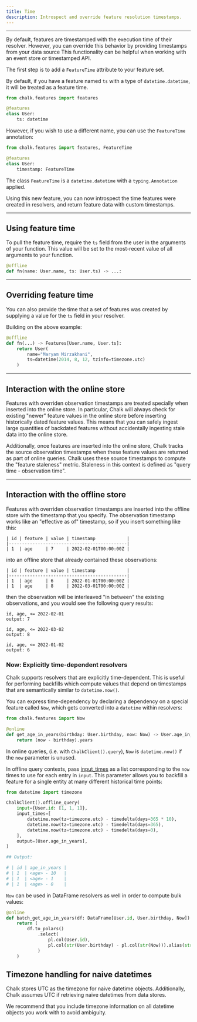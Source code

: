 ```yaml
---
title: Time
description: Introspect and override feature resolution timestamps.
---
```


---

By default, features are timestamped with the execution time of their resolver. 
However, you can override this behavior by providing timestamps from your data source
This functionality can be helpful when
working with an event store or timestamped API.

The first step is to
add a `FeatureTime` attribute to your feature set.

By default, if you have a feature named `ts` with a type
of `datetime.datetime`, it will be treated as a feature time.

```py
from chalk.features import features

@features
class User:
    ts: datetime
```

However, if you wish to use a different name, you can use
the `FeatureTime` annotation:

```py
from chalk.features import features, FeatureTime

@features
class User:
    timestamp: FeatureTime
```

The class `FeatureTime` is a `datetime.datetime` with a `typing.Annotation`
applied.

Using this new feature, you can now
introspect the time features were created in resolvers,
and return feature data with custom timestamps.

---

## Using feature time

To pull the feature time, require the `ts`
field from the user in the arguments of your function.
This value will be set to the most-recent value
of all arguments to your function.

```py
@offline
def fn(name: User.name, ts: User.ts) -> ...:
```

---

## Overriding feature time

You can also provide the time that a set of features
was created by supplying a value for the `ts` field
in your resolver.

Building on the above example:

```py
@offline
def fn(...) -> Features[User.name, User.ts]:
    return User(
        name="Maryam Mirzakhani",
        ts=datetime(2014, 8, 12, tzinfo=timezone.utc)
    )
```

---

## Interaction with the online store

Features with overriden observation timestamps are treated specially when inserted into the online store.
In particular, Chalk will always check for existing "newer" feature values in the online store
before inserting historically dated feature values. This means that you can safely ingest large quantities
of backdated features without accidentally ingesting stale data into the online store.

Additionally, once features are inserted into the online store, Chalk tracks the source observation timestamps
when these feature values are returned as part of online queries. Chalk uses these source timestamps
to compute the "feature staleness" metric. Staleness in this context is defined as "query time - observation time".

---

## Interaction with the offline store

Features with overriden observation timestamps are inserted into the offline store with the timestamp that you
specify. The observation timestamp works like an "effective as of" timestamp, so if you insert something like this:

```
| id | feature | value | timestamp            |
|---------------------------------------------|
| 1  | age     | 7     | 2022-02-01T00:00:00Z |
```

into an offline store that already contained these observations:

```
| id | feature | value | timestamp            |
|---------------------------------------------|
| 1  | age     | 6     | 2022-01-01T00:00:00Z |
| 1  | age     | 8     | 2022-03-01T00:00:00Z |
```

then the observation will be interleaved "in between" the existing observations, and you would see the following query
results:

```
id, age, <= 2022-02-01
output: 7

id, age, <= 2022-03-02
output: 8

id, age, <= 2022-01-02
output: 6
```

### Now: Explicitly time-dependent resolvers

Chalk supports resolvers that are explicitly time-dependent. This is useful for performing backfills which
compute values that depend on timestamps that are semantically similar to `datetime.now()`.

You can express time-dependency by declaring a dependency on a special feature called `Now`,
which gets converted into a `datetime` within resolvers:

```py
from chalk.features import Now

@online
def get_age_in_years(birthday: User.birthday, now: Now) -> User.age_in_years:
    return (now - birthday).years
```

In online queries, (i.e. with `ChalkClient().query`), `Now` is `datetime.now()`
if the `now` parameter is unused.

In offline query contexts, pass
[input_times](/api-docs#ChalkClient.offline_query.input_times) as a list
corresponding to the `now` times to use for each entry in `input`. This
parameter allows you to backfill a feature for a single entity at many
different historical time points:

```py
from datetime import timezone

ChalkClient().offline_query(
    input={User.id: [1, 1, 1]},
    input_times=[
        datetime.now(tz=timezone.utc) - timedelta(days=365 * 10),
        datetime.now(tz=timezone.utc) - timedelta(days=365),
        datetime.now(tz=timezone.utc) - timedelta(days=0),
    ],
    output=[User.age_in_years],
)

## Output:

# | id | age_in_years |
# | 1  | <age> - 10   |
# | 1  | <age> - 1    |
# | 1  | <age> - 0    |
```

`Now` can be used in DataFrame resolvers as well in order to compute bulk values:

```py
@online
def batch_get_age_in_years(df: DataFrame[User.id, User.birthday, Now]) -> DataFrame[User.id, User.age_in_years]:
    return (
        df.to_polars()
            .select(
                pl.col(User.id),
                pl.col(str(User.birthday) - pl.col(str(Now))).alias(str(User.age_in_years))
            )
    )
```

## Timezone handling for naive datetimes
Chalk stores UTC as the timezone for naive datetime objects. Additionally,
Chalk assumes UTC if retrieving naive datetimes from data stores.

We recommend that you include timezone information on all datetime objects you
work with to avoid ambiguity.
